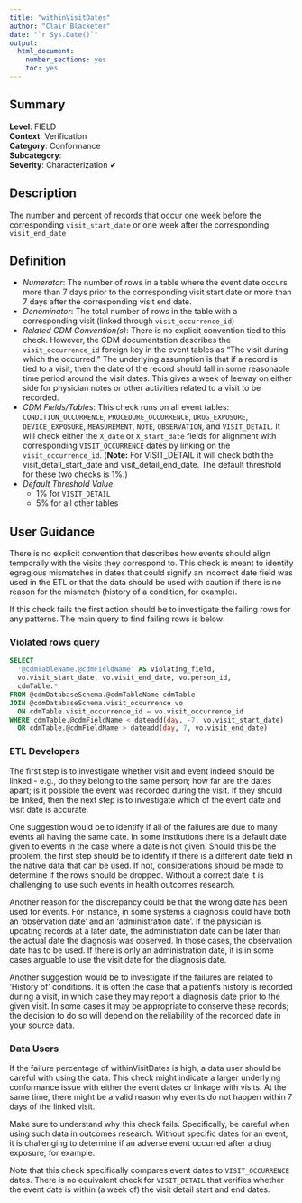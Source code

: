 ```yaml
---
title: "withinVisitDates"
author: "Clair Blacketer"
date: "`r Sys.Date()`"
output:
  html_document:
    number_sections: yes
    toc: yes
---
```


## Summary

**Level**: FIELD\
**Context**: Verification\
**Category**: Conformance\
**Subcategory**: \
**Severity**: Characterization &#10004;


## Description
The number and percent of records that occur one week before the corresponding `visit_start_date` or one week after the corresponding `visit_end_date` 


## Definition

- *Numerator*: The number of rows in a table where the event date occurs more than 7 days prior to the corresponding visit start date or more than 7 days after the corresponding visit end date.
- *Denominator*: The total number of rows in the table with a corresponding visit (linked through `visit_occurrence_id`)
- *Related CDM Convention(s)*: There is no explicit convention tied to this check. However, the CDM documentation describes the `visit_occurrence_id` foreign key in the event tables as “The visit during which the <event> occurred.” The underlying assumption is that if a record is tied to a visit, then the date of the record should fall in some reasonable time period around the visit dates. This gives a week of leeway on either side for physician notes or other activities related to a visit to be recorded.  
- *CDM Fields/Tables*: This check runs on all event tables: `CONDITION_OCCURRENCE`, `PROCEDURE_OCCURRENCE`, `DRUG_EXPOSURE`, `DEVICE_EXPOSURE`, `MEASUREMENT`, `NOTE`, `OBSERVATION`, and `VISIT_DETAIL`.  It will check either the `X_date` or `X_start_date` fields for alignment with corresponding `VISIT_OCCURRENCE` dates by linking on the `visit_occurrence_id`. (**Note:** For VISIT_DETAIL it will check both the visit_detail_start_date and visit_detail_end_date. The default threshold for these two checks is 1%.) 
- *Default Threshold Value*:
  - 1% for `VISIT_DETAIL`
  - 5% for all other tables


## User Guidance
There is no explicit convention that describes how events should align temporally with the visits they correspond to. This check is meant to identify egregious mismatches in dates that could signify an incorrect date field was used in the ETL or that the data should be used with caution if there is no reason for the mismatch (history of a condition, for example). 

If this check fails the first action should be to investigate the failing rows for any patterns. The main query to find failing rows is below:

### Violated rows query
```sql
SELECT 
  '@cdmTableName.@cdmFieldName' AS violating_field,  
  vo.visit_start_date, vo.visit_end_date, vo.person_id, 
  cdmTable.* 
FROM @cdmDatabaseSchema.@cdmTableName cdmTable 
JOIN @cdmDatabaseSchema.visit_occurrence vo 
  ON cdmTable.visit_occurrence_id = vo.visit_occurrence_id 
WHERE cdmTable.@cdmFieldName < dateadd(day, -7, vo.visit_start_date) 
  OR cdmTable.@cdmFieldName > dateadd(day, 7, vo.visit_end_date) 
```

### ETL Developers
The first step is to investigate whether visit and event indeed should be linked - e.g., do they belong to the same person; how far are the dates apart; is it possible the event was recorded during the visit. If they should be linked, then the next step is to investigate  which of the event date and visit date is accurate. 

One suggestion would be to identify if all of the failures are due to many events all having the same date. In some institutions there is a default date given to events in the case where a date is not given. Should this be the problem, the first step should be to identify if there is a different date field in the native data that can be used. If not, considerations should be made to determine if the rows should be dropped. Without a correct date it is challenging to use such events in health outcomes research.  

Another reason for the discrepancy could be that the wrong date has been used for events. For instance, in some systems a diagnosis could have both an ‘observation date’ and an ‘administration date’. If the physician is updating records at a later date, the administration date can be later than the actual date the diagnosis was observed. In those cases, the observation date has to be used. If there is only an administration date, it is in some cases arguable to use the visit date for the diagnosis date. 

Another suggestion would be to investigate if the failures are related to ‘History of’ conditions. It is often the case that a patient’s history is recorded during a visit, in which case they may report a diagnosis date prior to the given visit. In some cases it may be appropriate to conserve these records; the decision to do so will depend on the reliability of the recorded date in your source data.

### Data Users
If the failure percentage of withinVisitDates is high, a data user should be careful with using the data. This check might indicate a larger underlying conformance issue with either the event dates or linkage with visits. At the same time, there might be a valid reason why events do not happen within 7 days of the linked visit.  

Make sure to understand why this check fails. Specifically, be careful when using such data in outcomes research. Without specific dates for an event, it is challenging to determine if an adverse event occurred after a drug exposure, for example.  

Note that this check specifically compares event dates to `VISIT_OCCURRENCE` dates. There is no equivalent check for `VISIT_DETAIL` that verifies whether the event date is within (a week of) the visit detail start and end dates. 
